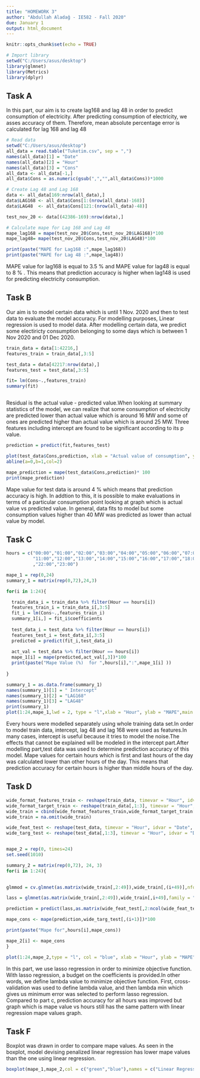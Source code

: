 ---
title: "HOMEWORK 3"
author: "Abdullah Aladağ - IE582 - Fall 2020"
due: January 1
output: html_document
---

```{r setup, include=FALSE}
knitr::opts_chunk$set(echo = TRUE)
```




```{r}
# Import library
setwd("C:/Users/asus/desktop")
library(glmnet)
library(Metrics)
library(dplyr)

```


## Task A

In this part, our aim is to create lag168 and lag 48 in order to predict consumption of electricity. After predicting consumption of electricity, we asses accuracy of them. Therefore, mean absolute percentage error is calculated for lag 168 and lag 48

```{r}

# Read data
setwd("C:/Users/asus/desktop")
all_data = read.table("Tuketim.csv", sep = ",")
names(all_data)[1] = "Date"
names(all_data)[2] = "Hour"
names(all_data)[3] = "Cons"
all_data <- all_data[-1,]
all_data$Cons = as.numeric(gsub(",","",all_data$Cons))*1000
```


```{r}
# Create Lag 48 and Lag 168
data <- all_data[169:nrow(all_data),]
data$LAG168 <- all_data$Cons[1:(nrow(all_data)-168)]
data$LAG48  <- all_data$Cons[121:(nrow(all_data)-48)]

test_nov_20 <- data[(42386-169):nrow(data),]

```


```{r}
# Calculate mape for Lag 168 and Lag 48
mape_lag168 = mape(test_nov_20$Cons,test_nov_20$LAG168)*100
mape_lag48= mape(test_nov_20$Cons,test_nov_20$LAG48)*100

print(paste("MAPE for Lag168 :",mape_lag168))
print(paste("MAPE for Lag 48 :",mape_lag48))
```

MAPE value for lag168 is equal to 3.5 % and MAPE value for lag48 is equal to 8 % . This means that prediction accuracy is higher when lag148 is used for predicting electricity consumption.


## Task B

Our aim is to model certain data which is until 1 Nov. 2020 and then to test data to evaluate the model accuracy. For modelling purposes, Linear regression is used to model data. After modelling certain data, we predict some electiricty consumption belonging to some days which is between 1 Nov 2020 and 01 Dec 2020.

```{r}
train_data = data[1:42216,]
features_train = train_data[,3:5]

test_data = data[42217:nrow(data),]
features_test = test_data[,3:5]

fit= lm(Cons~.,features_train)
summary(fit)



```

Residual is the actual value - predicted value.When looking at summary statistics of the model, we can realize that some consumption of electricity are predicted lower than actual value which is around 16 MW and some of ones are predicted higher than actual value which is around 25 MW. Three features including intercept are found to be significant according to its p value.

```{r}

prediction = predict(fit,features_test)

plot(test_data$Cons,prediction, xlab = "Actual value of consumption", ylab = "Predicted value of consuption") 
abline(a=0,b=1,col=2)  

mape_prediction = mape(test_data$Cons,prediction)* 100
print(mape_prediction)
```

Mape value for test data is around 4 % which means that prediction accuracy is high. In addtion to this, it is possible to make evaluations in terms of a particular consumption point looking at graph which is actual value vs predicted value. In general, data fits to model but some consumption values higher than 40 MW was predicted as lower than actual value by model.

## Task C

```{r}
hours = c("00:00","01:00","02:00","03:00","04:00","05:00","06:00","07:00","08:00","09:00","10:00",
          "11:00","12:00","13:00","14:00","15:00","16:00","17:00","18:00","19:00","20:00","21:00"
          ,"22:00","23:00")

mape_1 = rep(0,24)
summary_1 = matrix(rep(0,72),24,3)

for(i in 1:24){

  train_data_i = train_data %>% filter(Hour == hours[i])
  features_train_i = train_data_i[,3:5]
  fit_i = lm(Cons~.,features_train_i)
  summary_1[i,] = fit_i$coefficients
  
  test_data_i = test_data %>% filter(Hour == hours[i])
  features_test_i = test_data_i[,3:5]
  predicted = predict(fit_i,test_data_i)
  
  act_val = test_data %>% filter(Hour == hours[i])
  mape_1[i] = mape(predicted,act_val[,3])*100
  print(paste("Mape Value (%)  for ",hours[i],":",mape_1[i] ))
  
}

summary_1 = as.data.frame(summary_1)
names(summary_1)[1] = " Intercept"
names(summary_1)[2] = "LAG168"
names(summary_1)[3] = "LAG48"
print(summary_1)
plot(1:24,mape_1,lwd = 2, type = "l",xlab = "Hour", ylab = "MAPE",main = "Mape Value vs Hour" )
```

Every hours were modelled separately using whole training data set.In order to model train data, intercept, lag 48 and lag 168 were used as features.In many cases, intercept is useful because it tries to model the noise.The effects that cannot be explained will be modeled in the intercept part.After modelling part,test data was used to determine prediction accuracy of this model. Mape values for certain hours which is first and last hours of the day was calculated lower than other hours of the day. This means that prediction accuracy for certain hours is higher than middle hours of the day.


## Task D
```{r,warning= FALSE}
wide_format_features_train <- reshape(train_data, timevar = "Hour", idvar = "Date", drop = c("Cons"),direction = "wide")
wide_format_target_train <- reshape(train_data[,1:3], timevar = "Hour", idvar ="Date", direction = "wide")
wide_train = cbind(wide_format_features_train,wide_format_target_train[,-1] )
wide_train = na.omit(wide_train)

wide_feat_test <- reshape(test_data, timevar = "Hour", idvar = "Date", drop = "Cons", direction = "wide")
wide_targ_test <- reshape(test_data[,1:3], timevar = "Hour", idvar = "Date", direction = "wide" )


mape_2 = rep(0, times=24)
set.seed(1010)

summary_2 = matrix(rep(0,72), 24, 3)
for(i in 1:24){

  
glmmod = cv.glmnet(as.matrix(wide_train[,2:49]),wide_train[,(i+49)],nfolds= 10,family = "gaussian")

lass = glmnet(as.matrix(wide_train[,2:49]),wide_train[,i+49],family = "gaussian",lambda = glmmod$lambda.min)

prediction = predict(lass,as.matrix(wide_feat_test[,2:ncol(wide_feat_test)]))

mape_cons <- mape(prediction,wide_targ_test[,(i+1)])*100

print(paste("Mape for",hours[i],mape_cons))

mape_2[i] <- mape_cons
}

plot(1:24,mape_2,type = "l", col = "blue", xlab = "Hour", ylab = "MAPE", lwd = 2,main = "Mape Value vs Hour") 
```

In this part, we use lasso regression in order to minimize objective function. With lasso regression, a budget on the coefficients is provided.In other words, we define lambda value to minimize objective function. First, cross-validation was used to define lambda value, and then lambda min which gives us minimum error was selected to perform lasso regression. Compared to part c, prediction accuracy for all hours was improved but graph which is mape value vs hours still has the same pattern with linear regression mape values graph.

## Task F

Boxplot was drawn in order to compare mape values. As seen in the boxplot, model devising penalized linear regression has lower mape values than the one using linear regression. 

```{r}
boxplot(mape_1,mape_2,col = c("green","blue"),names = c("Linear Regression","Lasso Regression"))
```




```{r}

```





```{r}

```




```{r}

```




```{r}

```




```{r}

```




```{r}

```
